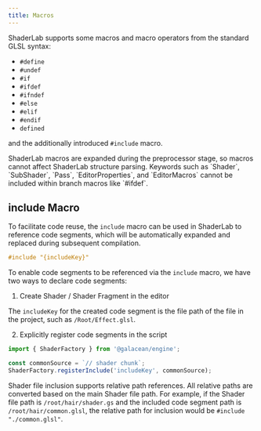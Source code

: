 ```yaml
---
title: Macros
---
```


ShaderLab supports some macros and macro operators from the standard GLSL syntax:
- `#define`
- `#undef`
- `#if`
- `#ifdef`
- `#ifndef`
- `#else`
- `#elif`
- `#endif`
- `defined` 
  
and the additionally introduced `#include` macro.

<Callout type="warning">
ShaderLab macros are expanded during the preprocessor stage, so macros cannot affect ShaderLab structure parsing. Keywords such as `Shader`, `SubShader`, `Pass`, `EditorProperties`, and `EditorMacros` cannot be included within branch macros like `#ifdef`.
</Callout>

## include Macro

To facilitate code reuse, the `include` macro can be used in ShaderLab to reference code segments, which will be automatically expanded and replaced during subsequent compilation.

```glsl
#include "{includeKey}"
```

To enable code segments to be referenced via the `include` macro, we have two ways to declare code segments:

1. Create Shader / Shader Fragment in the editor

The `includeKey` for the created code segment is the file path of the file in the project, such as `/Root/Effect.glsl`.

2. Explicitly register code segments in the script

```ts
import { ShaderFactory } from '@galacean/engine';

const commonSource = `// shader chunk`;
ShaderFactory.registerInclude('includeKey', commonSource);
```

Shader file inclusion supports relative path references. All relative paths are converted based on the main Shader file path. For example, if the Shader file path is `/root/hair/shader.gs` and the included code segment path is `/root/hair/common.glsl`, the relative path for inclusion would be `#include "./common.glsl"`.
